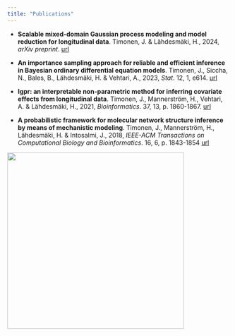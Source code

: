 ```yaml
---
title: "Publications"
---
```



* **Scalable mixed-domain Gaussian process modeling and model reduction for longitudinal data**. Timonen, J. & Lähdesmäki, H., 2024, *arXiv preprint*. [url](https://arxiv.org/abs/2111.02019)


* **An importance sampling approach for reliable and efficient inference in Bayesian ordinary differential equation models**. Timonen, J., Siccha, N., Bales, B., Lähdesmäki, H. & Vehtari, A., 2023, *Stat*. 12, 1, e614. [url](https://onlinelibrary.wiley.com/doi/10.1002/sta4.614)

* **lgpr: an interpretable non-parametric method for inferring covariate effects from longitudinal data**. Timonen, J., Mannerström, H., Vehtari, A. & Lähdesmäki, H., 2021, *Bioinformatics*. 37, 13, p. 1860-1867. [url](https://academic.oup.com/bioinformatics/article/37/13/1860/6104850)

* **A probabilistic framework for molecular network structure inference by means of mechanistic modeling**. Timonen, J., Mannerström, H., Lähdesmäki, H. & Intosalmi, J., 2018, *IEEE-ACM Transactions on Computational Biology and Bioinformatics*. 16, 6, p. 1843-1854 [url](https://ieeexplore.ieee.org/document/8334413)

![](images/molecular_network.png){width=400}
